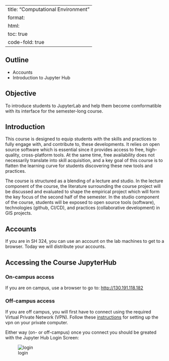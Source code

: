 
---
title: "Computational Environment"
format:
  html:
    toc: true
    code-fold: true
---

## Outline

- Accounts
- Introduction to Jupyter Hub

## Objective
To introduce students to JupyterLab and help them become comformatible with its
interface for the semester-long course.



## Introduction
This course is designed to equip students with the skills and practices to fully
engage with, and contribute to, these developments. It relies on open source
software which is essential since it provides access to free, high-quality,
cross-platform tools. At the same time, free availability does not necessarily
translate into skill acquisition, and a key goal of this course is to flatten
the learning curve for students discovering these new tools and practices.



The course is structured as a blending of a lecture and studio.  In the lecture
component of the course, the literature surrounding the course project will be
discussed and evaluated to shape the empirical project which will form the key
focus of the second half of the semester.  In the studio component of the
course, students will be exposed to open source tools (software), technologies
(github, CI/CD), and practices (collaborative development) in GIS projects.


## Accounts

If you are in SH 324, you can use an account on the lab machines to get  to a
browser. Today we will distribute your accounts.

## Accessing the Course JupyterHub

### On-campus access

If you are on campus, use a browser to go to:
[http://130.191.118.182](http://130.191.118.182)


### Off-campus access
If you are off campus, you will first have to connect using the required Virtual
Private Network (VPN). Follow these [instructions](https://security.sdsu.edu/services/virtual-private-network) for setting up the vpn on your private computer.


Either way (on- or off-campus) once you connect you should be greated with the
Jupyter Hub Login Screen:

![login](/lectures/figures/jupyterhublogin.png)


